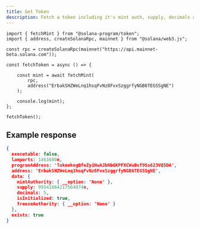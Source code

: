 ```yaml
---
title: Get Token
description: Fetch a token including it's mint auth, supply, decimals and freeze authority
---
```


```tsx
import { fetchMint } from "@solana-program/token";
import { address, createSolanaRpc, mainnet } from "@solana/web3.js";

const rpc = createSolanaRpc(mainnet("https://api.mainnet-beta.solana.com"));

const fetchToken = async () => {

    const mint = await fetchMint(
        rpc,
        address("ErbakSHZWeLnq1hsqFvNz8FvxSzggrfyNGB6TEGSSgNE")
    );

    console.log(mint);
};

fetchToken();
```

## Example response
```json 
{
  executable: false,
  lamports: 1461600n,
  programAddress: 'TokenkegQfeZyiNwAJbNbGKPFXCWuBvf9Ss623VQ5DA',
  address: 'ErbakSHZWeLnq1hsqFvNz8FvxSzggrfyNGB6TEGSSgNE',
  data: {
    mintAuthority: { __option: 'None' },
    supply: 99541864217564074n,
    decimals: 5,
    isInitialized: true,
    freezeAuthority: { __option: 'None' }
  },
  exists: true
}
```
